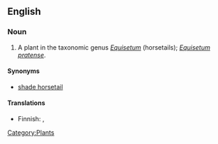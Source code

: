 ==English==

===Noun===
{{en-noun|sg=[[meadow]] [[horsetail]]}}

# A plant in the taxonomic genus ''[[Equisetum]]'' (horsetails); ''[[Equisetum pratense]]''.

====Synonyms====
* [[shade horsetail]]

====Translations====
{{trans-top|''Equisetum pratense''}}
* Finnish: {{t+|fi|lehtokorte}}, {{t-|fi|niittykorte}}
{{trans-mid}}
{{trans-bottom}}

[[Category:Plants]]